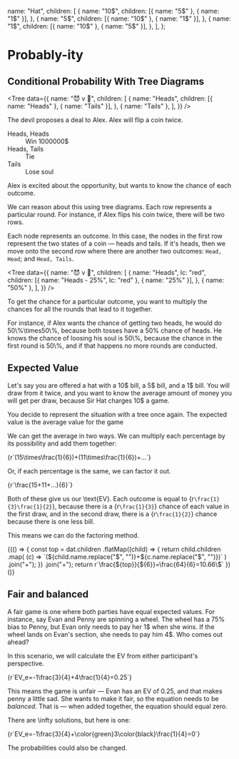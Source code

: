   name: "Hat",
  children: [
    {
      name: "10$",
      children: [{ name: "5$" }, { name: "1$" }],
    },
    {
      name: "5$",
      children: [{ name: "10$" }, { name: "1$" }],
    },
    {
      name: "1$",
      children: [{ name: "10$" }, { name: "5$" }],
    },
  ],
};

# Probably-ity

## Conditional Probability With Tree Diagrams


<Tree
  data={{
    name: "😈 v 👨",
    children: [
      {
        name: "Heads",
        children: [{ name: "Heads" }, { name: "Tails" }],
      },
      { name: "Tails" },
    ],
  }}
/>

The devil proposes a deal to Alex. Alex will flip a coin twice.

<dl>
  <dt>Heads, Heads</dt>
  <dd>Win 1000000$ <EmOMG giphy="fikiml0dKfRQ2ZS08E" /></dd>
  <dt>Heads, Tails</dt>
  <dd>Tie</dd>
  <dt>Tails</dt>
  <dd>Lose soul <EmOMG giphy="xGE1Nr8GE5Xag" /></dd>
</dl>

Alex is excited about the opportunity, but wants to know the chance of each outcome.

We can reason about this using tree diagrams. Each row represents a particular round. For instance, if Alex flips his coin twice, there will be two rows.

Each node represents an outcome. In this case, the nodes in the first row represent the two states of a coin &mdash; heads and tails. If it's heads, then we move onto the second row where there are another two outcomes: `Head, Head`; and `Head, Tails`.

<Tree
  data={{
    name: "😈 v 👨",
    children: [
      {
        name: "Heads",
        lc: "red",
        children: [{ name: "Heads - 25%", lc: "red" }, { name: "25%" }],
      },
      { name: "50%" },
    ],
  }}
/>

To get the chance for a particular outcome, you want to multiply the chances for all the rounds that lead to it together.

For instance, if Alex wants the chance of getting two heads, he would do <E>50\\%\\times50\\%</E>, because both tosses have a 50% chance of heads. He knows the chance of loosing his soul is <E>50\\%</E>, because the chance in the first round is <E>50\\%</E>, and if that happens no more rounds are conducted.

## Expected Value

Let's say you are offered a hat with a 10\$ bill, a 5\$ bill, and a 1\$ bill. You will draw from it twice, and you want to know the average amount of money you will get per draw, because Sir Hat <EmOMG giphy="xULW8gIuijhLhyODMk"/> charges 10\$ a game.

<Tree data={dat} />
You decide to represent the situation with a tree once again. The expected value
is the average value for the game

We can get the average in two ways. We can multiply each percentage by its possibility and add them together:

<E type="block">
  {r`(15\times\frac{1}{6})+(11\times\frac{1}{6})+...`}
</E>

Or, if each percentage is the same, we can factor it out.

<E type="block">
  {r`\frac{15+11+...}{6}`}
</E>

Both of these give us our <E>\text\{EV\}</E>. Each outcome is equal to <E>{r`\frac{1}{3}\frac{1}{2}`}</E>, because there is a <E>{r`\frac{1}{3}`}</E> chance of each value in the first draw, and in the second draw, there is a <E>{r`\frac{1}{2}`}</E> chance because there is one less bill.

This means we can do the factoring method.

<E type="block">
  {(() => {
    const top = dat.children
      .flatMap((child) => {
        return child.children
          .map(
            (c) => `(${child.name.replace("$", "")}+${c.name.replace("$", "")})`
          )
          .join("+");
      })
      .join("+");
    return r`\frac{${top}}{${6}}=\frac{64}{6}=10.66\$`
  })()}
</E>

## Fair and balanced <EmOMG giphy="xT8qBit7YomT80d0M8"/>

A fair game is one where both parties have equal expected values. For instance, say Evan and Penny are spinning a wheel. The wheel has a 75% bias to Penny, but Evan only needs to pay her 1\$ when she wins. If the wheel lands on Evan's section, she needs to pay him 4\$. Who comes out ahead?

In this scenario, we will calculate the EV from either participant's perspective.

<E type="block">
  {r`EV_e=-1\frac{3}{4}+4\frac{1}{4}=0.25`}
</E>

This means the game is unfair — Evan has an EV of 0.25, and that makes penny a little sad. She wants to make it fair, so the equation needs to be *balanced*. That is — when added together, the equation should equal zero.

There are <E>\infty</E> solutions, but here is one:

<E type="block">
  {r`EV_e=-1\frac{3}{4}+\color{green}3\color{black}\frac{1}{4}=0`}
</E>

The probabilities could also be changed.
